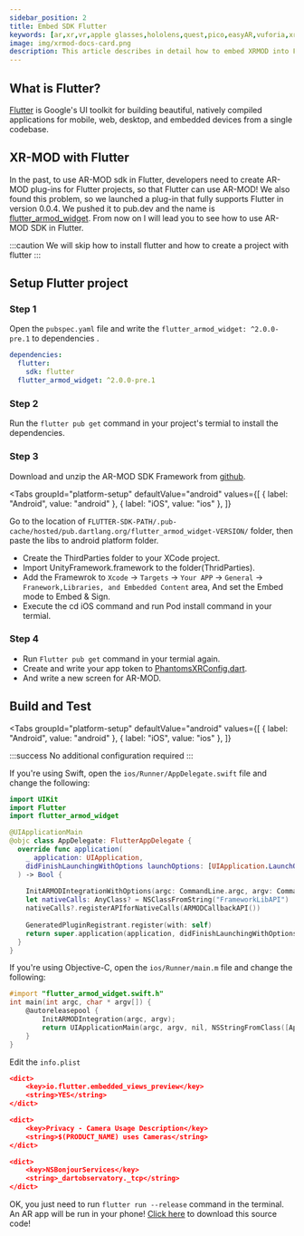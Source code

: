 ```yaml
---
sidebar_position: 2
title: Embed SDK Flutter
keywords: [ar,xr,vr,apple glasses,hololens,quest,pico,easyAR,vuforia,xrmod,mod,doc,metaverse,facebook,meta,unity]
image: img/xrmod-docs-card.png
description: This article describes in detail how to embed XRMOD into Flutter applications.
---
```


## What is Flutter?
[Flutter](https://flutter.dev/) is Google's UI toolkit for building beautiful, natively compiled applications for mobile, web, desktop, and embedded devices from a single codebase.


## XR-MOD with Flutter
In the past, to use AR-MOD sdk in Flutter, developers need to create AR-MOD plug-ins for Flutter projects, so that Flutter can use AR-MOD! 
We also found this problem, so we launched a plug-in that fully supports Flutter in version 0.0.4. We pushed it to pub.dev and the name is [flutter_armod_widget](https://pub.dev/packages/flutter_armod_widget).
From now on I will lead you to see how to use AR-MOD SDK in Flutter.

:::caution
We will skip how to install flutter and how to create a project with flutter 
:::

## Setup Flutter project

### Step 1

Open the `pubspec.yaml` file and write the `flutter_armod_widget: ^2.0.0-pre.1` to dependencies .

```yaml
dependencies:
  flutter:
    sdk: flutter
  flutter_armod_widget: ^2.0.0-pre.1
```

### Step 2

Run the `flutter pub get` command in your project's termial to install the dependencies.

### Step 3

Download and unzip the AR-MOD SDK Framework from [github](https://github.com/Phantomxm2021/ARMOD-Framework).
 
<Tabs
  groupId="platform-setup"
  defaultValue="android"
  values={[
    { label: "Android", value: "android" },
    { label: "iOS", value: "ios" },
  ]}
>
<TabItem value="android">

Go to the location of `FLUTTER-SDK-PATH/.pub-cache/hosted/pub.dartlang.org/flutter_armod_widget-VERSION/` folder, 
then paste the libs to android platform folder.

</TabItem>


<TabItem value="ios">

- Create the ThirdParties folder to your XCode project.
- Import UnityFramework.framework to the folder(ThridParties).
- Add the Framewrok to `Xcode` -> `Targets` -> `Your APP` -> `General` -> `Franework,Libraries, and Embedded Content` area, And set the Embed mode to Embed & Sign.
- Execute the cd iOS command and run Pod install command in your termial.

</TabItem>

</Tabs>

### Step 4
- Run `Flutter pub get` command in your termial again.
- Create and write your app token to [PhantomsXRConfig.dart](https://github.com/Phantomxm2021/ARMOD-FlutterAppDemo/blob/main/lib/src/config/phantomsxrConfig.dart).
- And write a new screen for AR-MOD.


## Build and Test

<Tabs
  groupId="platform-setup"
  defaultValue="android"
  values={[
    { label: "Android", value: "android" },
    { label: "iOS", value: "ios" },
  ]}
>
<TabItem value="android">

:::success
No additional configuration required
:::

</TabItem>


<TabItem value="ios">

If you're using Swift, open the `ios/Runner/AppDelegate.swift` file and change the following:

```swift diff title="AppDelegate.swift"
import UIKit
import Flutter
import flutter_armod_widget

@UIApplicationMain
@objc class AppDelegate: FlutterAppDelegate {
  override func application(
    _ application: UIApplication,
    didFinishLaunchingWithOptions launchOptions: [UIApplication.LaunchOptionsKey: Any]?
  ) -> Bool {
  
    InitARMODIntegrationWithOptions(argc: CommandLine.argc, argv: CommandLine.unsafeArgv, launchOptions)
    let nativeCalls: AnyClass? = NSClassFromString("FrameworkLibAPI")
    nativeCalls?.registerAPIforNativeCalls(ARMODCallbackAPI())
    
    GeneratedPluginRegistrant.register(with: self)
    return super.application(application, didFinishLaunchingWithOptions: launchOptions)
  }
}

```

If you're using Objective-C, open the `ios/Runner/main.m` file and change the following:

```objectivec title="main.m"
#import "flutter_armod_widget.swift.h"
int main(int argc, char * argv[]) {
    @autoreleasepool {
        InitARMODIntegration(argc, argv);
        return UIApplicationMain(argc, argv, nil, NSStringFromClass([AppDelegate class]));
    }
}
```

Edit the `info.plist`

```json
<dict>
    <key>io.flutter.embedded_views_preview</key>
    <string>YES</string>
</dict>

<dict>
    <key>Privacy - Camera Usage Description</key>
    <string>$(PRODUCT_NAME) uses Cameras</string>
</dict>

<dict>
    <key>NSBonjourServices</key>
    <string>_dartobservatory._tcp</string>
</dict>
```


</TabItem>

</Tabs>


OK, you just need to run `flutter run --release` command in the terminal.  An AR app will be run in your phone!
[Click here](https://github.com/Phantomxm2021/ARMOD-FlutterAppDemo) to download this source code!